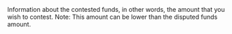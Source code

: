   

  

  

  
<ParamField body="ContestedFunds" type="object" required>     
Information about the contested funds, in other words, the amount that you wish to contest.  
Note: This amount can be lower than the disputed funds amount.   

<Expandable title="properties">  
<Currency11 />  
  
<Amount />  
  

</Expandable> 
</ParamField>